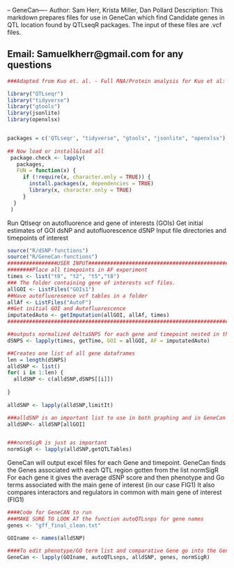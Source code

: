 -- GeneCan----
Author: Sam Herr, Krista Miller, Dan Pollard
Description: This markdown prepares files for use in GeneCan which find Candidate genes in
            QTL location found by QTLseqR packages. The input of these files are .vcf                    files.
            
Email: Samuelkherr@gmail.com for any questions
-------------------------

```{r load packages} 

###Adapted from Kuo et. al. - Full RNA/Protein analysis for Kuo et al: A simple mass-action model predicts protein timecourses from mRNA trajectories during a dynamic response in S. cerevisiae

library("QTLseqr")
library("tidyverse")
library("gtools")
library(jsonlite)
library(openxlsx)


packages = c('QTLseqr', "tidyverse", "gtools", "jsonlite", "openxlsx")
 
## Now load or install&load all
 package.check <- lapply(
   packages,
   FUN = function(x) {
     if (!require(x, character.only = TRUE)) {
       install.packages(x, dependencies = TRUE)
       library(x, character.only = TRUE)
     }
  }
 )
```


Run Qtlseqr on autofluorence and gene of interests (GOIs) 
Get initial estimates of GOI dsNP and autofluorescence dSNP
Input file directories and  timepoints of interest

```{r}

source("R/dSNP-functions")
source("R/GeneCan-functions")
################USER INPUT#############################################################
########Place all timepoints in AF experiment
times <- list("t0", "t2", "t5","t8")
### The folder containing gene of interests vcf files.
allGOI <- ListFiles("GOIs1")
##Have autofluoresence vcf tables in a folder
allAf <- ListFiles("AutoF")
##Get initial GOI and Autofluorescence
imputatedAuto <- getImputation(allGOI, allAf, times)
##########################################################################################

##outputs normalized deltaSNPS for each gene and timepoint nested in their respective timepoint 
dSNPS <- lapply(times, getTime, GOI = allGOI, AF = imputatedAuto)

##Creates one list of all gene dataframes
len = length(dSNPS)
alldSNP <- list()
for( i in 1:len) {
  alldSNP <- c(alldSNP,dSNPS[[i]])
  
}
  
alldSNP <- lapply(alldSNP,limitIt)

###alldSNP is an important list to use in both graphing and in GeneCan
alldSNP<- alldSNP[allGOI]


###normSigR is just as important 
normSigR <- lapply(alldSNP,getQTLTables) 

```


GeneCan will output excel files for each Gene and timepoint.
GeneCan finds the Genes associated with each QTL region gotten from the list normSigR
For each gene it gives the average dSNP score and then phenotype and Go terms associated with the main gene of interest (in our case FIG1)
It also compares interactors and regulators in common with main gene of interest (FIG1)

```{r}
####Code for GeneCAN to run
###MAKE SURE TO LOOK AT the function autoQTLsnps for gene names
genes <- "gff_final_clean.txt"

GOIname <- names(alldSNP)

####To edit phenotype/GO term list and comparative Gene go into the Genecan-function itself on line 393.
GeneCan <- lapply(GOIname, autoQTLsnps, alldSNP, genes, normSigR)
```

